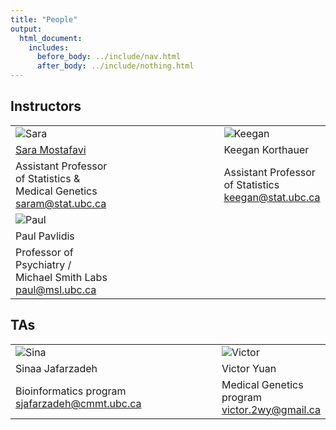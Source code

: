 ```yaml
---
title: "People"
output:
  html_document:
    includes:
      before_body: ../include/nav.html
      after_body: ../include/nothing.html
---
```


## Instructors

|  |   |  |
|---------------|---------------|---------------|
 | ![Sara](peoplePics/saram.png) | | ![Keegan](peoplePics/Keegan_shot.jpg)  |
 | [Sara Mostafavi](http://www.stat.ubc.ca/~saram/) | |  Keegan Korthauer      |
 |  Assistant Professor of Statistics & Medical Genetics <saram@stat.ubc.ca> | |  Assistant Professor of Statistics  <keegan@stat.ubc.ca> |
| ![Paul](peoplePics/paulPavlidis.png) | 
|  Paul Pavlidis  | 
|  Professor of Psychiatry / Michael Smith Labs <paul@msl.ubc.ca> | 

## TAs

|  |   |  |
|---------------|---------------|---------------|
| ![Sina](peoplePics/Sina_shot.jpg) |  | ![Victor](peoplePics/Victor_shot.png) |
| Sinaa Jafarzadeh |    | Victor Yuan |
|  Bioinformatics program <sjafarzadeh@cmmt.ubc.ca> | |  Medical Genetics program <victor.2wy@gmail.ca> |



<!-- [Sara Mostafavi](http://www.stat.ubc.ca/~saram/), lead instructor

  * Statistics and Medical Genetics
  * <saram@cs.stanford.edu>
  
Paul Pavlidis, instructor
  
  * CHiBi and Psychiatry
  * <paul@chibi.ubc.ca>
  
Marjan Farahbod, TA

  * <marjan.farahbod@gmail.com>
  
Santina Lin, TA

  * <hello@santina.me> -->
